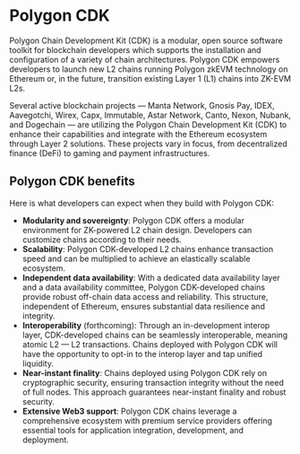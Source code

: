 # Polygon CDK

Polygon Chain Development Kit (CDK) is a modular, open source software toolkit for blockchain developers which supports the installation and configuration of a variety of chain architectures. Polygon CDK empowers developers to launch new L2 chains running Polygon zkEVM technology on Ethereum or, in the future, transition existing Layer 1 (L1) chains into ZK-EVM L2s.

Several active blockchain projects — Manta Network, Gnosis Pay, IDEX, Aavegotchi, Wirex, Capx, Immutable, Astar Network, Canto, Nexon, Nubank, and Dogechain — are utilizing the Polygon Chain Development Kit (CDK) to enhance their capabilities and integrate with the Ethereum ecosystem through Layer 2 solutions. These projects vary in focus, from decentralized finance (DeFi) to gaming and payment infrastructures.

## Polygon CDK benefits

Here is what developers can expect when they build with Polygon CDK:

  * **Modularity and sovereignty**: Polygon CDK offers a modular environment for ZK-powered L2 chain design. Developers can customize chains according to their needs.
  * **Scalability**: Polygon CDK-developed L2 chains enhance transaction speed and can be multiplied to achieve an elastically scalable ecosystem.
  * **Independent data availability**: With a dedicated data availability layer and a data availability committee, Polygon CDK-developed chains provide robust off-chain data access and reliability. This structure, independent of Ethereum, ensures substantial data resilience and integrity.
  * **Interoperability** (forthcoming): Through an in-development interop layer, CDK-developed chains can be seamlessly interoperable, meaning atomic L2 — L2 transactions. Chains deployed with Polygon CDK will have the opportunity to opt-in to the interop layer and tap unified liquidity.
  * **Near-instant finality**: Chains deployed using Polygon CDK rely on cryptographic security, ensuring transaction integrity without the need of full nodes. This approach guarantees near-instant finality and robust security.
  * **Extensive Web3 support**: Polygon CDK chains leverage a comprehensive ecosystem with premium service providers offering essential tools for application integration, development, and deployment.